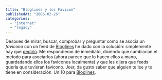 ```yaml
---
title: "Bloglines y los Favicon"
publishedAt: "2005-03-26"
categories: 
  - "internet"
  - "legacy"
---
```


Despues de mirar, buscar, comprobar y preguntar como se asocia un _favicono_ con un feed de [Bloglines](http://www.bloglines.com/) he dado con la solución: simplemente hay que [pedirlo](http://www.bloglines.com/contact). Me respondieron de inmediato, diciendo que cambiarian el metodo para asociarlos (ahora parece que lo hacen ellos a mano, guardadando ellos los faviconos localmente) y que les dijera que feeds queria que tuvieran favicono. Joer, da gusto saber que alguien te lee y te tiene en consideración. Un 10 para [Bloglines](http://www.bloglines.com/).
